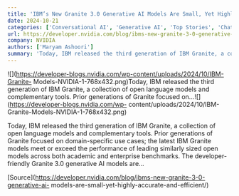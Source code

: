 ```yaml
---
title: 'IBM’s New Granite 3.0 Generative AI Models Are Small, Yet Highly Accurate and Efficient'
date: 2024-10-21
categories: ['Conversational AI', 'Generative AI', 'Top Stories', 'Chatbot', 'LLMs', 'News', 'Retrieval Augmented Generation (RAG)', 'Text Generation']
url: https://developer.nvidia.com/blog/ibms-new-granite-3-0-generative-ai-models-are-small-yet-highly-accurate-and-efficient/
company: NVIDIA
authors: ['Maryam Ashoori']
summary: 'Today, IBM released the third generation of IBM Granite, a collection of open language models and complementary tools. Prior generations of Granite focused on...'
---
```



![](https://developer-blogs.nvidia.com/wp-content/uploads/2024/10/IBM-Granite-
Models-NVIDIA-1-768x432.png)Today, IBM released the third generation of IBM
Granite, a collection of open language models and complementary tools. Prior
generations of Granite focused on...![](https://developer-blogs.nvidia.com/wp-
content/uploads/2024/10/IBM-Granite-Models-NVIDIA-1-768x432.png)

Today, IBM released the third generation of IBM Granite, a collection of open
language models and complementary tools. Prior generations of Granite focused
on domain-specific use cases; the latest IBM Granite models meet or exceed the
performance of leading similarly sized open models across both academic and
enterprise benchmarks. The developer-friendly Granite 3.0 generative AI models
are…

[Source](https://developer.nvidia.com/blog/ibms-new-granite-3-0-generative-ai-
models-are-small-yet-highly-accurate-and-efficient/)


